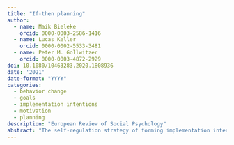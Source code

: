 ```yaml
---
title: "If-then planning"
author:
  - name: Maik Bieleke
    orcid: 0000-0003-2586-1416
  - name: Lucas Keller
    orcid: 0000-0002-5533-3481
  - name: Peter M. Gollwitzer
    orcid: 0000-0003-4872-2929
doi: 10.1080/10463283.2020.1808936
date: '2021'
date-format: "YYYY"
categories:
  - behavior change
  - goals
  - implementation intentions
  - motivation
  - planning
description: "European Review of Social Psychology"
abstract: "The self-regulation strategy of forming implementation intentions has now been studied for almost 30 years. We trace the development of this research and explicate the questions that have been addressed. We then present current research that investigates the consequences of implementation intentions for flexible goal striving, behaviour in situations for which one had not planned, and neuropsychological processes underlying the action control by implementation intentions. Next, we turn to novel applications focusing on how implementation intentions affect physical endurance and promote strategic information processing. Our review concludes with an outlook on future research on implementation intentions that covers emerging individual difference perspectives, innovative approaches to characterize underlying cognitive processes, and the prospects of integrating insights from related fields of research. As such, our review is an empathic call for addressing the many intriguing conceptual and empirical questions that still revolve around implementation intentions."
---
```

